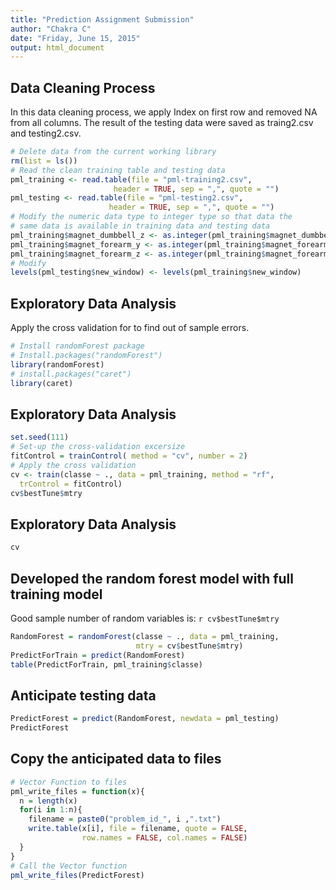 ```yaml
---
title: "Prediction Assignment Submission"
author: "Chakra C"
date: "Friday, June 15, 2015"
output: html_document
---
```


## Data Cleaning Process

In this data cleaning process, we apply Index on first row and removed NA from all columns. The result of the testing data were saved as traing2.csv and testing2.csv.

```r
# Delete data from the current working library
rm(list = ls())
# Read the clean training table and testing data 
pml_training <- read.table(file = "pml-training2.csv", 
                       header = TRUE, sep = ",", quote = "")
pml_testing <- read.table(file = "pml-testing2.csv", 
                      header = TRUE, sep = ",", quote = "")
# Modify the numeric data type to integer type so that data the 
# same data is available in training data and testing data
pml_training$magnet_dumbbell_z <- as.integer(pml_training$magnet_dumbbell_z)
pml_training$magnet_forearm_y <- as.integer(pml_training$magnet_forearm_y)
pml_training$magnet_forearm_z <- as.integer(pml_training$magnet_forearm_z)
# Modify 
levels(pml_testing$new_window) <- levels(pml_training$new_window)
```

## Exploratory Data Analysis

Apply the cross validation for to find out of sample errors.

```r
# Install randomForest package
# Install.packages("randomForest")
library(randomForest)
# install.packages("caret")
library(caret)
```

## Exploratory Data Analysis

```r
set.seed(111)
# Set-up the cross-validation excersize
fitControl = trainControl( method = "cv", number = 2)
# Apply the cross validation
cv <- train(classe ~ ., data = pml_training, method = "rf", 
  trControl = fitControl)
cv$bestTune$mtry
```

## Exploratory Data Analysis
```r
cv
```

## Developed the random forest model with full training model
Good sample number of random variables is: `r cv$bestTune$mtry`
```r
RandomForest = randomForest(classe ~ ., data = pml_training, 
                            mtry = cv$bestTune$mtry)
PredictForTrain = predict(RandomForest)
table(PredictForTrain, pml_training$classe)
```

## Anticipate testing data
```r
PredictForest = predict(RandomForest, newdata = pml_testing)
PredictForest
```

## Copy the anticipated data to files
```r
# Vector Function to files
pml_write_files = function(x){
  n = length(x)
  for(i in 1:n){
    filename = paste0("problem_id_", i ,".txt")
    write.table(x[i], file = filename, quote = FALSE,
                row.names = FALSE, col.names = FALSE)
  }
}
# Call the Vector function
pml_write_files(PredictForest)

```

